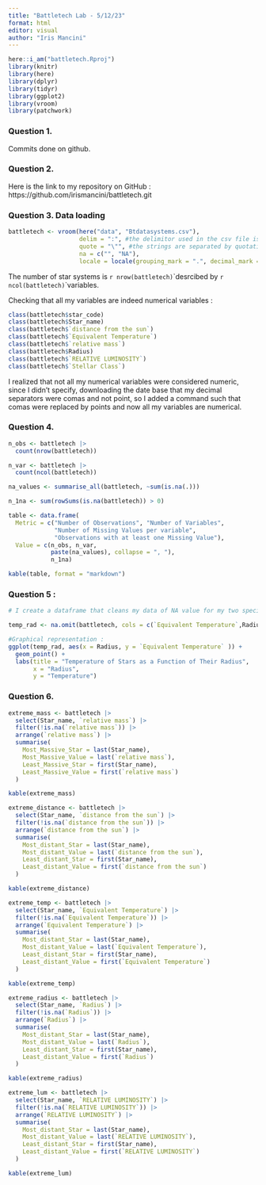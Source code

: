 ```yaml
---
title: "Battletech Lab - 5/12/23"
format: html
editor: visual
author: "Iris Mancini"
---
```


```r
here::i_am("battletech.Rproj")
library(knitr)
library(here)
library(dplyr)
library(tidyr)
library(ggplot2)
library(vroom)
library(patchwork)
```

### Question 1.

Commits done on github.

### Question 2.

Here is the link to my repository on GitHub : https://github.com/irismancini/battletech.git

### Question 3. Data loading

```r
battletech <- vroom(here("data", "Btdatasystems.csv"), 
                    delim = ":", #the delimitor used in the csv file is the ":"
                    quote = "\"", #the strings are separated by quotation marks
                    na = c("", "NA"), 
                    locale = locale(grouping_mark = ".", decimal_mark = ",", encoding = "UTF-8")) #we replace the missing values by NA

```

The number of star systems is `r nrow(battletech)`\`desrcibed by `r ncol(battletech)`\`variables.

Checking that all my variables are indeed numerical variables :

```r

class(battletech$star_code)
class(battletech$Star_name)
class(battletech$`distance from the sun`)
class(battletech$`Equivalent Temperature`)
class(battletech$`relative mass`)
class(battletech$Radius)
class(battletech$`RELATIVE LUMINOSITY`)
class(battletech$`Stellar Class`)
```

I realized that not all my numerical variables were considered numeric, since I didn't specify, downloading the date base that my decimal separators were comas and not point, so I added a command such that comas were replaced by points and now all my variables are numerical.

### Question 4. 

```r

n_obs <- battletech |> 
  count(nrow(battletech))

n_var <- battletech |>
  count(ncol(battletech))

na_values <- summarise_all(battletech, ~sum(is.na(.)))

n_1na <- sum(rowSums(is.na(battletech)) > 0)

table <- data.frame(
  Metric = c("Number of Observations", "Number of Variables", 
             "Number of Missing Values per variable", 
             "Observations with at least one Missing Value"),
  Value = c(n_obs, n_var, 
            paste(na_values), collapse = ", "), 
            n_1na)

kable(table, format = "markdown")
```

### Question 5 : 

```r

# I create a dataframe that cleans my data of NA value for my two specific columns so I dont get a warning message

temp_rad <- na.omit(battletech, cols = c(`Equivalent Temperature`,Radius))

#Graphical representation : 
ggplot(temp_rad, aes(x = Radius, y = `Equivalent Temperature` )) +
  geom_point() +  
  labs(title = "Temperature of Stars as a Function of Their Radius",
       x = "Radius",
       y = "Temperature")

```

### Question 6. 

```r

extreme_mass <- battletech |>
  select(Star_name, `relative mass`) |> 
  filter(!is.na(`relative mass`)) |>
  arrange(`relative mass`) |>
  summarise(
    Most_Massive_Star = last(Star_name),
    Most_Massive_Value = last(`relative mass`),
    Least_Massive_Star = first(Star_name),
    Least_Massive_Value = first(`relative mass`)
  )

kable(extreme_mass)

extreme_distance <- battletech |>
  select(Star_name, `distance from the sun`) |> 
  filter(!is.na(`distance from the sun`)) |>
  arrange(`distance from the sun`) |>
  summarise(
    Most_distant_Star = last(Star_name),
    Most_distant_Value = last(`distance from the sun`),
    Least_distant_Star = first(Star_name),
    Least_distant_Value = first(`distance from the sun`)
  )

kable(extreme_distance)

extreme_temp <- battletech |>
  select(Star_name, `Equivalent Temperature`) |> 
  filter(!is.na(`Equivalent Temperature`)) |>
  arrange(`Equivalent Temperature`) |>
  summarise(
    Most_distant_Star = last(Star_name),
    Most_distant_Value = last(`Equivalent Temperature`),
    Least_distant_Star = first(Star_name),
    Least_distant_Value = first(`Equivalent Temperature`)
  )

kable(extreme_temp)

extreme_radius <- battletech |>
  select(Star_name, `Radius`) |> 
  filter(!is.na(`Radius`)) |>
  arrange(`Radius`) |>
  summarise(
    Most_distant_Star = last(Star_name),
    Most_distant_Value = last(`Radius`),
    Least_distant_Star = first(Star_name),
    Least_distant_Value = first(`Radius`)
  )

kable(extreme_radius)

extreme_lum <- battletech |>
  select(Star_name, `RELATIVE LUMINOSITY`) |> 
  filter(!is.na(`RELATIVE LUMINOSITY`)) |>
  arrange(`RELATIVE LUMINOSITY`) |>
  summarise(
    Most_distant_Star = last(Star_name),
    Most_distant_Value = last(`RELATIVE LUMINOSITY`),
    Least_distant_Star = first(Star_name),
    Least_distant_Value = first(`RELATIVE LUMINOSITY`)
  )

kable(extreme_lum)

```
